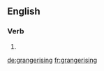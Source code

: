 ==English==

===Verb===
{{head|en|present participle}}

# {{present participle of|grangerise|lang=en|nocat=1}}

[[de:grangerising]]
[[fr:grangerising]]